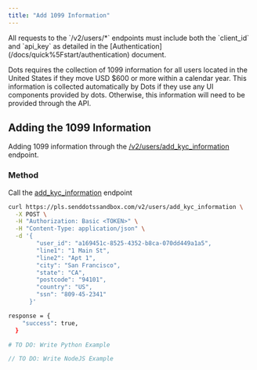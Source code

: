 ```yaml
---
title: "Add 1099 Information"
---
```


<Note>
  All requests to the `/v2/users/*` endpoints must include both the `client_id`
  and `api_key` as detailed in the
  [Authentication](/docs/quick%5Fstart/authentication) document.
</Note>

Dots requires the collection of 1099 information for all users located in the United States if they move USD $600 or more within a calendar year. This information is collected automatically by Dots if they use any UI components provided by dots. Otherwise, this information will need to be provided through the API.

## Adding the 1099 Information

Adding 1099 information through the [/v2/users/add_kyc_information](/apireference/users/add-kyc-kyb) endpoint.

### Method

Call the [add_kyc_information](/apireference/users/add-kyc-kyb) endpoint

<CodeGroup>

```bash cURL
curl https://pls.senddotssandbox.com/v2/users/add_kyc_information \
  -X POST \
  -H "Authorization: Basic <TOKEN>" \
  -H "Content-Type: application/json" \
  -d '{
        "user_id": "a169451c-8525-4352-b8ca-070dd449a1a5",
        "line1": "1 Main St",
        "line2": "Apt 1",
        "city": "San Francisco",
        "state": "CA",
        "postcode": "94101",
        "country": "US",
        "ssn": "809-45-2341"
      }'

response = {
    "success": true,
  }
```

```python Python
# TO DO: Write Python Example
```

```javascript NodeJS
// TO DO: Write NodeJS Example
```

</CodeGroup>
